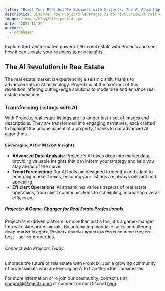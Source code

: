 ```yaml
---
title: "Boost Your Real Estate Business with Projectx: The AI Advantage"
description: Discover how Projectx leverages AI to revolutionize real estate, offering unparalleled efficiency and market insights.
image: /images/blog/blog-post-4.jpg
date: "2023-11-29"
authors:
  - codehagen
---
```


<Callout>
  Explore the transformative power of AI in real estate with Projectx and see
  how it can elevate your business to new heights.
</Callout>

## The AI Revolution in Real Estate

The real estate market is experiencing a seismic shift, thanks to advancements in AI technology. Projectx is at the forefront of this revolution, offering cutting-edge solutions to modernize and enhance real estate operations.

### Transforming Listings with AI

With Projectx, real estate listings are no longer just a set of images and descriptions. They are transformed into engaging narratives, each crafted to highlight the unique appeal of a property, thanks to our advanced AI algorithms.

#### Leveraging AI for Market Insights

- **Advanced Data Analysis:** Projectx's AI dives deep into market data, providing valuable insights that can inform your strategy and help you stay ahead of the curve.
- **Trend Forecasting:** Our AI tools are designed to identify and adapt to emerging market trends, ensuring your listings are always relevant and appealing.
- **Efficient Operations:** AI streamlines various aspects of real estate operations, from client communications to scheduling, increasing overall efficiency.

##### Projectx: A Game-Changer for Real Estate Professionals

Projectx's AI-driven platform is more than just a tool; it's a game-changer for real estate professionals. By automating mundane tasks and offering deep market insights, Projectx enables agents to focus on what they do best – selling properties.

###### Connect with Projectx Today

Embrace the future of real estate with Projectx. Join a growing community of professionals who are leveraging AI to transform their businesses.

For more information or to join our community, contact us at [support@Projectx.com](mailto:support@Projectx.com) or connect on our Discord [here](https://discord.gg/wadg6fNX).
